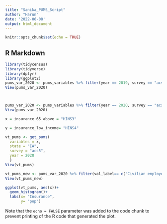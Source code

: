 ```yaml
---
title: "Sanika_PUMS_Script"
author: "Harun"
date: '2022-06-08'
output: html_document
---
```


```r
knitr::opts_chunk$set(echo = TRUE)
```

## R Markdown

```r
library(tidycensus)
library(tidyverse)
library(dplyr)
library(ggplot2)
pums_var_2020 <- pums_variables %>% filter(year == 2019, survey == "acs1")
View(pums_var_2020)



pums_var_2020 <- pums_variables %>% filter(year == 2020, survey == "acs5")
View(pums_var_2020)

x = insurance_65_above = "HINS3"

y = insurance_low_income= "HINS4"

vt_pums <- get_pums(
  variables = x,
  state = "IA",
  survey = "acs5",
  year = 2020
  )
View(vt_pums)

vt_pums_new <- pums_var_2020 %>% filter(val_label== c("Civilian employed, at work", "Unemployed"))
View(vt_pums_new)

ggplot(vt_pums, aes(x))+
  geom_histogram()+
  labs(x= "Insurance",
       y= "pop")
```


Note that the `echo = FALSE` parameter was added to the code chunk to prevent printing of the R code that generated the plot.
